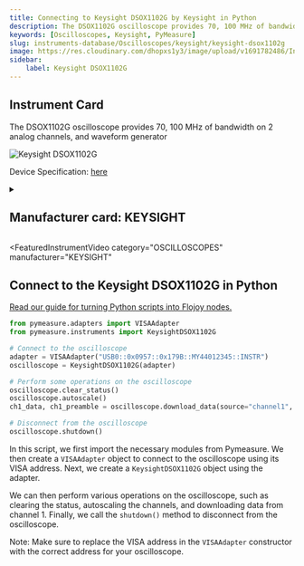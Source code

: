 ```yaml
---
title: Connecting to Keysight DSOX1102G by Keysight in Python
description: The DSOX1102G oscilloscope provides 70, 100 MHz of bandwidth on 2 analog channels, and waveform generator
keywords: [Oscilloscopes, Keysight, PyMeasure] 
slug: instruments-database/Oscilloscopes/keysight/keysight-dsox1102g 
image: https://res.cloudinary.com/dhopxs1y3/image/upload/v1691782486/Instruments/Oscilloscopes/Keysight-DSOX1102G/Keysight-DSOX1102G.jpg
sidebar:
    label: Keysight DSOX1102G 
---
```



## Instrument Card

The DSOX1102G oscilloscope provides 70, 100 MHz of bandwidth on 2 analog channels, and waveform generator



![Keysight DSOX1102G](https://res.cloudinary.com/dhopxs1y3/image/upload/v1691782486/Instruments/Oscilloscopes/Keysight-DSOX1102G/Keysight-DSOX1102G.jpg)

Device Specification: [here](https://www.keysight.com/us/en/assets/7018-05520/data-sheets/5992-1965.pdf)

<details style={{ marginTop: "15px"}}>
<summary><h2 style={{display:'inline'}}>Manufacturer card: KEYSIGHT</h2></summary>

![KEYSIGHT](https://res.cloudinary.com/dhopxs1y3/image/upload/v1692125973/Instruments/Vendor%20Logos/Keysight.png)

Keysight Technologies, or Keysight, is an American company that manufactures electronics test and measurement equipment and software

- Headquarters: USA
- Yearly Revenue (millions, USD): 5420
- Vendor Website: [here](https://www.keysight.com/us/en/home.html)

</details>


<FeaturedInstrumentVideo
  category="OSCILLOSCOPES"
  manufacturer="KEYSIGHT"
></FeaturedInstrumentVideo>

## Connect to the Keysight DSOX1102G in Python

[Read our guide for turning Python scripts into Flojoy nodes.](https://docs.flojoy.ai/contribution/blocks/custom-flojoy-block/)



<Tabs>
<TabItem value="Flojoy" label="Flojoy" className="flojoy-instrument-tabs">

<NodeCardCollection category="OSCILLOSCOPES" manufacturer="Keysight"></NodeCardCollection>

</TabItem>
<TabItem value="PyMeasure" label="PyMeasure">


```python
from pymeasure.adapters import VISAAdapter
from pymeasure.instruments import KeysightDSOX1102G

# Connect to the oscilloscope
adapter = VISAAdapter("USB0::0x0957::0x179B::MY44012345::INSTR")
oscilloscope = KeysightDSOX1102G(adapter)

# Perform some operations on the oscilloscope
oscilloscope.clear_status()
oscilloscope.autoscale()
ch1_data, ch1_preamble = oscilloscope.download_data(source="channel1", points=2000)

# Disconnect from the oscilloscope
oscilloscope.shutdown()
```

In this script, we first import the necessary modules from Pymeasure. We then create a `VISAAdapter` object to connect to the oscilloscope using its VISA address. Next, we create a `KeysightDSOX1102G` object using the adapter.

We can then perform various operations on the oscilloscope, such as clearing the status, autoscaling the channels, and downloading data from channel 1. Finally, we call the `shutdown()` method to disconnect from the oscilloscope.

Note: Make sure to replace the VISA address in the `VISAAdapter` constructor with the correct address for your oscilloscope.

</TabItem>
</Tabs>